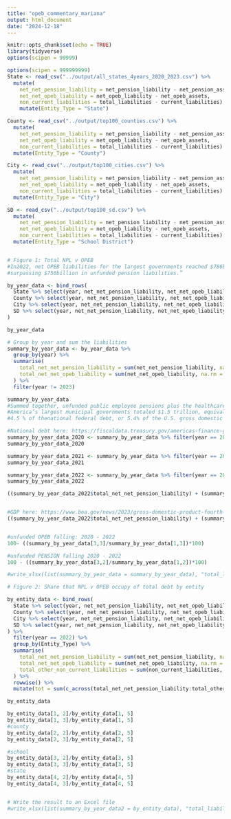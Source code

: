 ```yaml
---
title: "opeb_commentary_mariana"
output: html_document
date: "2024-12-18"
---
```


```r
knitr::opts_chunk$set(echo = TRUE)
library(tidyverse)
options(scipen = 99999)

```

```r
options(scipen = 999999999)
State <- read_csv("../output/all_states_4years_2020_2023.csv") %>%
  mutate(
    net_net_pension_liability = net_pension_liability - net_pension_assets,
    net_net_opeb_liability = net_opeb_liability - net_opeb_assets, 
    non_current_liabilities = total_liabilities - current_liabilities) %>% 
    mutate(Entity_Type = "State")

County <- read_csv("../output/top100_counties.csv") %>%
  mutate(
    net_net_pension_liability = net_pension_liability - net_pension_assets,
    net_net_opeb_liability = net_opeb_liability - net_opeb_assets, 
    non_current_liabilities = total_liabilities - current_liabilities) %>% 
  mutate(Entity_Type = "County")

City <- read_csv("../output/top100_cities.csv") %>%
  mutate(
    net_net_pension_liability = net_pension_liability - net_pension_assets,
    net_net_opeb_liability = net_opeb_liability - net_opeb_assets, 
    non_current_liabilities = total_liabilities - current_liabilities) %>% 
  mutate(Entity_Type = "City")

SD <- read_csv("../output/top100_sd.csv") %>%
  mutate(
    net_net_pension_liability = net_pension_liability - net_pension_assets,
    net_net_opeb_liability = net_opeb_liability - net_opeb_assets, 
    non_current_liabilities = total_liabilities - current_liabilities) %>% 
  mutate(Entity_Type = "School District")


# Figure 1: Total NPL v OPEB
#In2022, net OPEB liabilities for the largest governments reached $786billion, 
#surpassing $756billion in unfunded pension liabilities.”

by_year_data <- bind_rows(
  State %>% select(year, net_net_pension_liability, net_net_opeb_liability),
  County %>% select(year, net_net_pension_liability, net_net_opeb_liability),
  City %>% select(year, net_net_pension_liability, net_net_opeb_liability),
  SD %>% select(year, net_net_pension_liability, net_net_opeb_liability)
)

by_year_data

# Group by year and sum the liabilities
summary_by_year_data <- by_year_data %>%
  group_by(year) %>%
  summarise(
    total_net_net_pension_liability = sum(net_net_pension_liability, na.rm = TRUE),
    total_net_net_opeb_liability = sum(net_net_opeb_liability, na.rm = TRUE)
  ) %>% 
  filter(year != 2023)

summary_by_year_data
#Summed together, unfunded public employee pensions plus the healthcare benefits of
#America’s largest municipal governments totaled $1.5 trillion, equivalent to around
#4.5 % of thenational federal debt, or 5.4% of the U.S. gross domestic product in 2022

#National debt here: https://fiscaldata.treasury.gov/americas-finance-guide/national-debt/
summary_by_year_data_2020 <- summary_by_year_data %>% filter(year == 2020)
summary_by_year_data_2020

summary_by_year_data_2021 <- summary_by_year_data %>% filter(year == 2021)
summary_by_year_data_2021

```

```r
summary_by_year_data_2022 <- summary_by_year_data %>% filter(year == 2022)
summary_by_year_data_2022

((summary_by_year_data_2022$total_net_net_pension_liability) + (summary_by_year_data_2022$total_net_net_opeb_liability))/30900000000000


#GDP here: https://www.bea.gov/news/2023/gross-domestic-product-fourth-quarter-and-year-2022-advance-estimate: $25.46 trillion
((summary_by_year_data_2022$total_net_net_pension_liability) + (summary_by_year_data_2022$total_net_net_opeb_liability))/ 25460000000000


#unfunded OPEB falling: 2020 - 2022
100- ((summary_by_year_data[3,3]/summary_by_year_data[1,3])*100)

#unfunded PENSION falling 2020 - 2022
100 - ((summary_by_year_data[3,2]/summary_by_year_data[1,2])*100)

#write_xlsx(list(summary_by_year_data = summary_by_year_data), "total_liabilities_by_year.xlsx"

# Figure 2: Share that NPL v OPEB occupy of total debt by entity 

by_entity_data <- bind_rows(
  State %>% select(year, net_net_pension_liability, net_net_opeb_liability, non_current_liabilities,Entity_Type),
  County %>% select(year, net_net_pension_liability, net_net_opeb_liability, non_current_liabilities,Entity_Type),
  City %>% select(year, net_net_pension_liability, net_net_opeb_liability, non_current_liabilities,Entity_Type),
  SD %>% select(year, net_net_pension_liability, net_net_opeb_liability, non_current_liabilities,Entity_Type)
) %>%
  filter(year == 2022) %>%
  group_by(Entity_Type) %>%
  summarise(
    total_net_net_pension_liability = sum(net_net_pension_liability, na.rm = TRUE),
    total_net_net_opeb_liability = sum(net_net_opeb_liability, na.rm = TRUE),
    total_other_non_current_liabilities = sum(non_current_liabilities, na.rm = TRUE) - total_net_net_opeb_liability + total_net_net_pension_liability
  ) %>% 
  rowwise() %>% 
  mutate(tot = sum(c_across(total_net_net_pension_liability:total_other_non_current_liabilities), na.rm = TRUE))

by_entity_data

by_entity_data[1, 2]/by_entity_data[1, 5] 
by_entity_data[1, 3]/by_entity_data[1, 5] 
#county
by_entity_data[2, 2]/by_entity_data[2, 5] 
by_entity_data[2, 3]/by_entity_data[2, 5] 

#school
by_entity_data[3, 2]/by_entity_data[3, 5] 
by_entity_data[3, 3]/by_entity_data[3, 5] 
#state
by_entity_data[4, 2]/by_entity_data[4, 5] 
by_entity_data[4, 3]/by_entity_data[4, 5] 


# Write the result to an Excel file
#write_xlsx(list(summary_by_year_data2 = by_entity_data), "total_liabilities_entity.xlsx")

```

